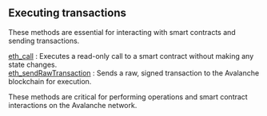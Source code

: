 

## Executing transactions

These methods are essential for interacting with smart contracts and sending transactions.

[eth_call](/avalanche-api/executingtransactions/eth_call) : Executes a read-only call to a smart contract without making any state changes. \
[eth_sendRawTransaction](/avalanche-api/executingtransactions/eth_sendRawTransaction) : Sends a raw, signed transaction to the Avalanche blockchain for execution.

These methods are critical for performing operations and smart contract interactions on the Avalanche network.

<Space h={16} />
<GetStarted />
